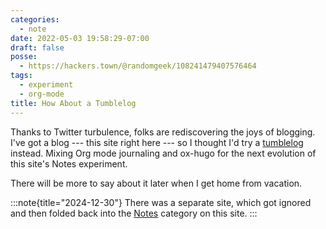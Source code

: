 ```yaml
---
categories:
  - note
date: 2022-05-03 19:58:29-07:00
draft: false
posse:
  - https://hackers.town/@randomgeek/108241479407576464
tags:
  - experiment
  - org-mode
title: How About a Tumblelog
---
```


Thanks to Twitter turbulence, folks are rediscovering the joys of blogging.
I've got a blog --- this site right here --- so I thought I'd try a
[tumblelog][tumblelog] instead. Mixing Org mode journaling and ox-hugo for the
next evolution of this site's Notes experiment.

There will be more to say about it later when I get home from vacation.

:::note{title="2024-12-30"}
There was a separate site, which got ignored and then folded back into the [Notes][notes] category on this site.
:::


[tumblelog]: https://kottke.org/05/10/tumblelogs
[notes]: /categories/note/
